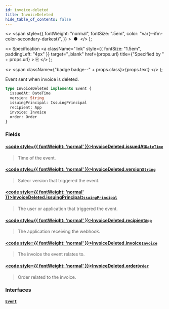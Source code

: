 ```yaml
---
id: invoice-deleted
title: InvoiceDeleted
hide_table_of_contents: false
---
```


  <>
    <span
      style={{
        fontWeight: "normal",
        fontSize: ".5em",
        color: "var(--ifm-color-secondary-darkest)",
      }}
    >
      &nbsp;●&nbsp;
    </span>
  </>
);

  <>
    Specification
    <a
      className="link"
      style={{ fontSize: "1.5em", paddingLeft: "4px" }}
      target="\_blank"
      href={props.url}
      title={"Specified by " + props.url}
    >
      ⎘
    </a>
  </>
);

  <>
    <span className={"badge badge--" + props.class}>{props.text}</span>
  </>
);

Event sent when invoice is deleted.

<Badge text="Added in Saleor 3.2" class="secondary margin-bottom--sm" />

<FeaturePreview />

```graphql
type InvoiceDeleted implements Event {
  issuedAt: DateTime
  version: String
  issuingPrincipal: IssuingPrincipal
  recipient: App
  invoice: Invoice
  order: Order
}
```

### Fields

#### [<code style={{ fontWeight: 'normal' }}>InvoiceDeleted.<b>issuedAt</b></code>](#)<Bullet />[`DateTime`](../../../api-reference/miscellaneous/scalars/date-time) <Badge class="secondary" text="scalar"/>

> Time of the event.

#### [<code style={{ fontWeight: 'normal' }}>InvoiceDeleted.<b>version</b></code>](#)<Bullet />[`String`](../../../api-reference/miscellaneous/scalars/string) <Badge class="secondary" text="scalar"/>

> Saleor version that triggered the event.

#### [<code style={{ fontWeight: 'normal' }}>InvoiceDeleted.<b>issuingPrincipal</b></code>](#)<Bullet />[`IssuingPrincipal`](../../../api-reference/miscellaneous/unions/issuing-principal) <Badge class="secondary" text="union"/>

> The user or application that triggered the event.

#### [<code style={{ fontWeight: 'normal' }}>InvoiceDeleted.<b>recipient</b></code>](#)<Bullet />[`App`](../../../api-reference/apps/objects/app) <Badge class="secondary" text="object"/>

> The application receiving the webhook.

#### [<code style={{ fontWeight: 'normal' }}>InvoiceDeleted.<b>invoice</b></code>](#)<Bullet />[`Invoice`](../../../api-reference/miscellaneous/objects/invoice) <Badge class="secondary" text="object"/>

> The invoice the event relates to.

#### [<code style={{ fontWeight: 'normal' }}>InvoiceDeleted.<b>order</b></code>](#)<Bullet />[`Order`](../../../api-reference/orders/objects/order) <Badge class="secondary" text="object"/>

> Order related to the invoice.

<Badge text="Added in Saleor 3.10" class="secondary margin-bottom--sm" />

>

### Interfaces

#### [`Event`](../../../api-reference/miscellaneous/interfaces/event) <Badge class="secondary" text="interface"/>

>

